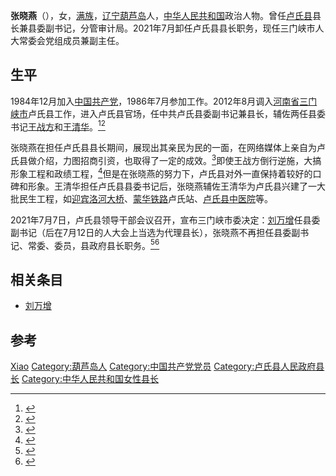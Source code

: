 {{Otheruses|other=名为张晓燕的其他人物|张晓燕}}

{{Multiple issues|
{{Review|time=2020-08-14T22:37:57+00:00}}
{{Original research|time=2020-08-14T22:37:57+00:00}}
}}
'''张晓燕'''（{{bd|1963年|4月}}），女，[[满族|满族]]，[[辽宁省|辽宁]][[葫芦岛市|葫芦岛]]人，[[中华人民共和国|中华人民共和国]]政治人物。曾任[[卢氏县|卢氏县]]县长兼县委副书记，分管审计局。2021年7月卸任卢氏县县长职务，现任三门峡市人大常委会党组成员兼副主任。
{{Infobox person
| 姓名 = 张晓燕
| 職務 = 县长
| 時期 = 2012年8月－
| 性別 = 女
| 原名 = 
| 異名 = 
| 筆名 = 
| 字 = 
| 號 = 
| 籍貫 = [[辽宁省|辽宁]][[葫芦岛|葫芦岛市]]
| 出生日期 = {{birth year and age|1963|4}}
| 出生地 = {{CHN}}[[辽宁省|辽宁省]][[葫芦岛市|葫芦岛市]]
| 逝世日期 = 
| 逝世原因 = 
| 居處 = 
| 職業 = 政府官员
| 教育程度 = 
| 母校 = 
| 政党 = {{CPC}} 
| 國籍 = 
| 種族 = [[汉族|汉族]]
| 語言 = [[汉语|汉语]]
| 宗教信仰 = 
| 配偶 = 
| 子女 = 
| 親屬 = 
| 簽名 = 
}}

== 生平 ==
1984年12月加入[[中国共产党|中国共产党]]，1986年7月参加工作。2012年8月调入[[河南省|河南省]][[三门峡市|三门峡市]]卢氏县工作，进入卢氏县官场，任中共卢氏县委副书记兼县长，辅佐两任县委书记[[王战方|王战方]]和[[王清华|王清华]]。<ref>{{Cite web|title=张晓燕个人简历|url=http://www.lushixian.gov.cn/pageView/article.html?pageNum=1&lmid=1740&wzid=499144&rlmid=1732|accessdate=2020-08-14|author=|date=|format=|publisher=卢氏县人民政府|language=zh-hans|archive-date=2020-12-09|archive-url=https://web.archive.org/web/20201209054611/http://www.lushixian.gov.cn/pageView/article.html?pageNum=1&lmid=1740&wzid=499144&rlmid=1732}}</ref><ref>{{cite news |title=张晓燕 |url=http://people.dahe.cn/2016/11-03/107714830.html |accessdate=2021-11-10 |work=大河网 |archive-date=2021-11-10 |archive-url=https://web.archive.org/web/20211110044440/http://people.dahe.cn/2016/11-03/107714830.html }}</ref>

张晓燕在担任卢氏县县长期间，展现出其亲民为民的一面，在网络媒体上亲自为卢氏县做介绍，力图招商引资，也取得了一定的成效。<ref>{{Cite web|title=《为家乡推介》卢氏县长张晓燕|url=http://huaren.cnlive.com/phone/hrpd/detail2_2017_12/07/888318.html?from=singlemessage&isappinstalled=0|accessdate=2020-08-14|author=|date=2017-12-08|format=|publisher=中国推介|language=zh-hans}}</ref>即使王战方倒行逆施，大搞形象工程和政绩工程，<ref>{{Cite web|title=“土坯房书记”王战方被撕下面具 当地人列其十大罪状|url=https://ihn.ifeng.com/5937378/news.shtml?srctag=pc2m&back|accessdate=2020-08-14|author=|date=2017-08-23|format=|publisher=凤凰网|language=zh-hans}}</ref>但是在张晓燕的努力下，卢氏县对外一直保持着较好的口碑和形象。王清华担任卢氏县县委书记后，张晓燕辅佐王清华为卢氏县兴建了一大批民生工程，如[[迎宾洛河大桥|迎宾洛河大桥]]、[[蒙华铁路|蒙华铁路]]卢氏站、[[卢氏县中医院|卢氏县中医院]]等。

2021年7月7日，卢氏县领导干部会议召开，宣布三门峡市委决定：[[刘万增|刘万增]]任县委副书记（后在7月12日的人大会上当选为代理县长），张晓燕不再担任县委副书记、常委、委员，县政府县长职务。<ref>{{Cite web|title=全县领导干部会议召开|url=http://www.lushixian.gov.cn/pageView/article.html?lmid=1710&wzid=901726|access-date=2021-07-19|date=2021-07-08|publisher=卢氏县人民政府办公室|archive-date=2021-07-19|archive-url=https://web.archive.org/web/20210719144056/http://www.lushixian.gov.cn/pageView/article.html?lmid=1710&wzid=901726}}</ref><ref>{{cite news |title=刘万增同志任卢氏县委副书记 |url=https://4g.dahe.cn/news/20210707863592 |accessdate=2021-11-10 |work=大河网 |archive-date=2021-11-10 |archive-url=https://web.archive.org/web/20211110044437/https://4g.dahe.cn/news/20210707863592 }}</ref>
==相关条目==
*[[刘万增|刘万增]]

== 参考 ==
{{reflist}}

{{Authority control}}
{{DEFAULTSORT:Zhang张}}
[[Category:张姓|Xiao]]
[[Category:葫芦岛人|Category:葫芦岛人]]
[[Category:中国共产党党员|Category:中国共产党党员]]
[[Category:卢氏县人民政府县长|Category:卢氏县人民政府县长]]
[[Category:中华人民共和国女性县长|Category:中华人民共和国女性县长]]
